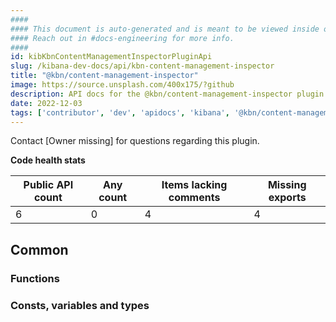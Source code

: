 ```yaml
---
####
#### This document is auto-generated and is meant to be viewed inside our experimental, new docs system.
#### Reach out in #docs-engineering for more info.
####
id: kibKbnContentManagementInspectorPluginApi
slug: /kibana-dev-docs/api/kbn-content-management-inspector
title: "@kbn/content-management-inspector"
image: https://source.unsplash.com/400x175/?github
description: API docs for the @kbn/content-management-inspector plugin
date: 2022-12-03
tags: ['contributor', 'dev', 'apidocs', 'kibana', '@kbn/content-management-inspector']
---
```




Contact [Owner missing] for questions regarding this plugin.

**Code health stats**

| Public API count  | Any count | Items lacking comments | Missing exports |
|-------------------|-----------|------------------------|-----------------|
| 6 | 0 | 4 | 4 |

## Common

### Functions
<DocDefinitionList data={kbnContentManagementInspectorObj.common.functions}/>

### Consts, variables and types
<DocDefinitionList data={kbnContentManagementInspectorObj.common.misc}/>

